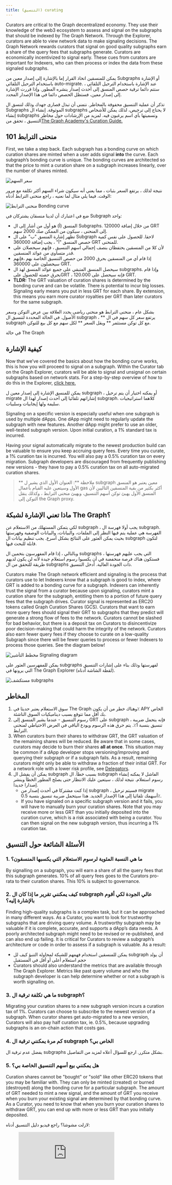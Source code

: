 ```yaml
---
title: (التنسيق) curating
---
```


Curators are critical to the Graph decentralized economy. They use their knowledge of the web3 ecosystem to assess and signal on the subgraphs that should be indexed by The Graph Network. Through the Explorer, curators are able to view network data to make signaling decisions. The Graph Network rewards curators that signal on good quality subgraphs earn a share of the query fees that subgraphs generate. Curators are economically incentivized to signal early. These cues from curators are important for Indexers, who can then process or index the data from these signaled subgraphs.

يمكن للمنسقين اتخاذ القرار إما بالإشارة إلى إصدار معين من Subgraphs أو الإشارة باستخدام الترحيل التلقائي auto-migrate. عند الإشارة باستخدام الترحيل التلقائي ، ستتم دائما ترقية حصص المنسق إلى أحدث إصدار ينشره المطور. وإذا قررت الإشارة إلى إصدار معين، فستظل الحصص دائما في هذا الإصدار المحدد.

تذكر أن عملية التنسيق محفوفة بالمخاطر. نتمنى أن تبذل قصارى جهدك وذلك لتنسق ال Subgraphs الموثوقة. إنشاء ال subgraphs لا يحتاج إلى ترخيص، لذلك يمكن للأشخاص إنشاء subgraphs وتسميتها بأي اسم يرغبون فيه. لمزيد من الإرشادات حول مخاطر التنسيق ، تحقق من[The Graph Academy's Curation Guide.](https://thegraph.academy/curators/)

## منحنى الترابط 101

First, we take a step back. Each subgraph has a bonding curve on which curation shares are minted when a user adds signal **into** the curve. Each subgraph’s bonding curve is unique. The bonding curves are architected so that the price to mint a curation share on a subgraph increases linearly, over the number of shares minted.

![سعر السهم](/img/price-per-share.png)

نتيجة لذلك ، يرتفع السعر بثبات ، مما يعني أنه سيكون شراء السهم أكثر تكلفة مع مرور الوقت. فيما يلي مثال لما نعنيه ، راجع منحنى الترابط أدناه:

![منحنى الترابط Bonding curve](/img/bonding-curve.png)

ضع في اعتبارك أن لدينا منسقان يشتركان في Subgraph واحد:

- المنسق (أ) هو أول من أشار إلى ال Subgraphs. من خلال إضافة 120000 GRT إلى المنحنى ، سيكون من الممكن صك 2000 سهم.
- تظهر إشارة المنسق "ب" على ال Subgraph لاحقا. للحصول على نفس كمية حصص المنسق "أ" ، يجب إضافة 360000 GRT للمنحنى.
- لأن كلا من المنسقين يحتفظان بنصف إجمالي اسهم التنسيق ، فإنهم سيحصلان على قدر متساوي من عوائد المنسقين.
- إذا قام أي من المنسقين بحرق 2000 من حصص التنسيق الخاصة بهم ،فإنهم سيحصلون على 360000 GRT.
- سيحصل المنسق المتبقي على جميع عوائد المنسق لهذ ال subgraphs. وإذا قام بحرق حصته للحصول علىGRT ، فإنه سيحصل على 120.000 GRT.
- **TLDR:** The GRT valuation of curation shares is determined by the bonding curve and can be volatile. There is potential to incur big losses. Signaling early means you put in less GRT for each share. By extension, this means you earn more curator royalties per GRT than later curators for the same subgraph.

بشكل عام ، منحنى الترابط هو منحنى رياضي يحدد العلاقة بين عرض التوكن وسعر الأصول. في الحالة المحددة لتنسيق ال subgraph ، ** يرتفع سعر كل سهم في ال subgraph مع كل توكن مستثمر ** ويقل السعر \*\* لكل سهم مع كل بيع للتوكن.

في حالة The Graph

## كيفية الإشارة

Now that we’ve covered the basics about how the bonding curve works, this is how you will proceed to signal on a subgraph. Within the Curator tab on the Graph Explorer, curators will be able to signal and unsignal on certain subgraphs based on network stats. For a step-by-step overview of how to do this in the Explorer, [click here.](/explorer)

يمكن للمنسق الإشارة إلى إصدار معين ل subgraph ، أو يمكنه اختيار أن يتم ترحيل migrate إشاراتهم تلقائيا إلى أحدث إصدار لهذا ال subgraph. كلاهما استراتيجيات سليمة ولها إيجابيات وسلبيات.

Signaling on a specific version is especially useful when one subgraph is used by multiple dApps. One dApp might need to regularly update the subgraph with new features. Another dApp might prefer to use an older, well-tested subgraph version. Upon initial curation, a 1% standard tax is incurred.

Having your signal automatically migrate to the newest production build can be valuable to ensure you keep accruing query fees. Every time you curate, a 1% curation tax is incurred. You will also pay a 0.5% curation tax on every migration. Subgraph developers are discouraged from frequently publishing new versions - they have to pay a 0.5% curation tax on all auto-migrated curation shares.

> ** ملاحظة **: العنوان الأول الذي يشير ل subgraph معين يعتبر هو المنسق الأول وسيتعين عليه القيام بأعمال gas أكثر بكثير من بقية المنسقين التاليين لأن المنسق الأول يهيئ توكن أسهم التنسيق، ويهيئ منحنى الترابط ، وكذلك ينقل التوكن إلى the Graph proxy.

## ماذا تعني الإشارة لشبكة The Graph؟

لكي يتمكن المستهلك من الاستعلام عن subgraph ، يجب أولا فهرسة ال subgraph. الفهرسة هي عملية يتم فيها النظر إلى الملفات، والبيانات، والبيانات الوصفية وفهرستها بحيث يمكن العثور على النتائج بشكل أسرع. يجب تنظيم بيانات ال subgraph لتكون قابلة للبحث فيها.

وبالتالي ، إذا قام المفهرسون بتخمين ال subgraphs التي يجب عليهم فهرستها ، فستكون هناك فرصة منخفضة في أن يكسبوا رسوم استعلام جيدة لأنه لن يكون لديهم طريقة للتحقق من ال subgraphs ذات الجودة العالية. أدخل التنسيق.

Curators make The Graph network efficient and signaling is the process that curators use to let Indexers know that a subgraph is good to index, where GRT is added to a bonding curve for a subgraph. Indexers can inherently trust the signal from a curator because upon signaling, curators mint a curation share for the subgraph, entitling them to a portion of future query fees that the subgraph drives. Curator signal is represented as ERC20 tokens called Graph Curation Shares (GCS). Curators that want to earn more query fees should signal their GRT to subgraphs that they predict will generate a strong flow of fees to the network. Curators cannot be slashed for bad behavior, but there is a deposit tax on Curators to disincentivize poor decision-making that could harm the integrity of the network. Curators also earn fewer query fees if they choose to curate on a low-quality Subgraph since there will be fewer queries to process or fewer Indexers to process those queries. See the diagram below!

![مخطط التأشير Signaling diagram](/img/curator-signaling.png)

يمكن للمفهرسين العثور على subgraphs لفهرستها وذلك بناء على إشارات التنسيق التي يرونها في The Graph Explorer (لقطة الشاشة أدناه).

![مستكشف subgraphs](/img/explorer-subgraphs.png)

## المخاطر

1. سوق الاستعلام يعتبر حديثا في The Graph وهناك خطر من أن يكون٪ APY الخاص بك أقل مما تتوقع بسبب ديناميكيات السوق الناشئة.
2. رسوم التنسيق - عندما يشير المنسق إلى GRT على subgraph ، فإنه يتحمل ضريبة تنسيق بنسبة 1٪. يتم حرق هذه الرسوم ويودع الباقي في العرض الاحتياطي لمنحنى الترابط.
3. When curators burn their shares to withdraw GRT, the GRT valuation of the remaining shares will be reduced. Be aware that in some cases, curators may decide to burn their shares **all at once**. This situation may be common if a dApp developer stops versioning/improving and querying their subgraph or if a subgraph fails. As a result, remaining curators might only be able to withdraw a fraction of their initial GRT. For a network role with a lower risk profile, see [Delegators](/delegating).
4. يمكن أن يفشل ال subgraph بسبب خطأ. ال subgraph الفاشل لا يمكنه إنشاء رسوم استعلام. نتيجة لذلك ، سيتعين عليك الانتظار حتى يصلح المطور الخطأ وينشر إصدارا جديدا.
   - إذا كنت مشتركا في أحدث إصدار من subgraph ، فسيتم ترحيل migrate أسهمك تلقائيا إلى هذا الإصدار الجديد. هذا سيتحمل ضريبة تنسيق بنسبة 0.5٪.
   - If you have signaled on a specific subgraph version and it fails, you will have to manually burn your curation shares. Note that you may receive more or less GRT than you initially deposited into the curation curve, which is a risk associated with being a curator. You can then signal on the new subgraph version, thus incurring a 1% curation tax.

## الأسئلة الشائعة حول التنسيق

### 1. ما هي النسبة المئوية لرسوم الاستعلام التي يكسبها المنسقون؟

By signalling on a subgraph, you will earn a share of all the query fees that this subgraph generates. 10% of all query fees goes to the Curators pro-rata to their curation shares. This 10% is subject to governance.

### 2. كيف يمكنني تقرير ما إذا كان ال subgraph عالي الجودة لكي أقوم بالإشارة إليه؟

Finding high-quality subgraphs is a complex task, but it can be approached in many different ways. As a Curator, you want to look for trustworthy subgraphs that are driving query volume. A trustworthy subgraph may be valuable if it is complete, accurate, and supports a dApp’s data needs. A poorly architected subgraph might need to be revised or re-published, and can also end up failing. It is critical for Curators to review a subgraph’s architecture or code in order to assess if a subgraph is valuable. As a result:

- يمكن للمنسقين استخدام فهمهم للشبكة لمحاولة التنبؤ كيف لل subgraph أن يولد حجم استعلام أعلى أو أقل في المستقبل
- Curators should also understand the metrics that are available through The Graph Explorer. Metrics like past query volume and who the subgraph developer is can help determine whether or not a subgraph is worth signalling on.

### 3. ما هي تكلفة ترقية ال subgraph؟

Migrating your curation shares to a new subgraph version incurs a curation tax of 1%. Curators can choose to subscribe to the newest version of a subgraph. When curator shares get auto-migrated to a new version, Curators will also pay half curation tax, ie. 0.5%, because upgrading subgraphs is an on-chain action that costs gas.

### 4. كم مرة يمكنني ترقية ال subgraph الخاص بي؟

يفضل عدم ترقية ال subgraphs بشكل متكرر. ارجع للسؤال أعلاه لمزيد من التفاصيل.

### 5. هل يمكنني بيع أسهم التنسيق الخاصة بي؟

Curation shares cannot be "bought" or "sold" like other ERC20 tokens that you may be familiar with. They can only be minted (created) or burned (destroyed) along the bonding curve for a particular subgraph. The amount of GRT needed to mint a new signal, and the amount of GRT you receive when you burn your existing signal are determined by that bonding curve. As a Curator, you need to know that when you burn your curation shares to withdraw GRT, you can end up with more or less GRT than you initially deposited.

لازلت مشوشا؟ راجع فيديو دليل التنسيق أدناه:

<figure className="video-container">
  <iframe
    className="video-iframe"
    src="https://www.youtube.com/embed/VytTEcf0dxQ"
    title="مشغل فيديو يوتيوب"
    frameBorder="0"
    allowFullScreen
  ></iframe>
</figure>
